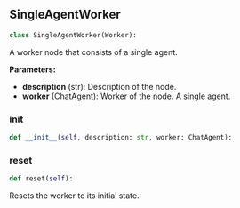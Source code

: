 <a id="camel.societies.workforce.single_agent_worker"></a>

<a id="camel.societies.workforce.single_agent_worker.SingleAgentWorker"></a>

## SingleAgentWorker

```python
class SingleAgentWorker(Worker):
```

A worker node that consists of a single agent.

**Parameters:**

- **description** (str): Description of the node.
- **worker** (ChatAgent): Worker of the node. A single agent.

<a id="camel.societies.workforce.single_agent_worker.SingleAgentWorker.__init__"></a>

### __init__

```python
def __init__(self, description: str, worker: ChatAgent):
```

<a id="camel.societies.workforce.single_agent_worker.SingleAgentWorker.reset"></a>

### reset

```python
def reset(self):
```

Resets the worker to its initial state.
